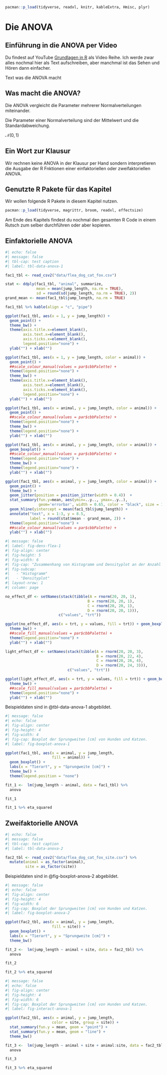 ```r
pacman::p_load(tidyverse, readxl, knitr, kableExtra, Hmisc, plyr)
```

# Die ANOVA {#sec-anova}

::: callout-tip
## Einführung in die ANOVA per Video

Du findest auf YouTube [Grundlagen in R](https://www.youtube.com/playlist?list=PLe51bCp9JvEFUnFqaJG5aRmON9i1ZbOYC) als Video Reihe. Ich werde zwar alles nochmal hier als Text aufschreiben, aber manchmal ist das Sehen und Hören dann einfacher.
:::

Text was die ANOVA macht

::: callout-note
## Was macht die ANOVA?

Die ANOVA vergleicht die Parameter mehrerer Normalverteilungen miteinander.

Die Parameter einer Normalverteilung sind der Mittelwert und die Standardabweichung.

$\mathcal{N}(0, 1)$
:::

::: {.callout-caution collapse="true"}
## Ein Wort zur Klausur

Wir rechnen keine ANOVA in der Klausur per Hand sondern interpretieren die Ausgabe der R Fnktionen einer einfaktoriellen oder zweifaktoriellen ANOVA.
:::

## Genutzte R Pakete für das Kapitel

Wir wollen folgende R Pakete in diesem Kapitel nutzen.

```r
pacman::p_load(tidyverse, magrittr, broom, readxl, effectsize)
```

Am Ende des Kapitels findest du nochmal den gesamten R Code in einem Rutsch zum selber durchführen oder aber kopieren.

## Einfaktorielle ANOVA

```r
#| echo: false
#| message: false
#| tbl-cap: test caption
#| label: tbl-data-anova-1

fac1_tbl <- read_csv2("data/flea_dog_cat_fox.csv") 

stat <- ddply(fac1_tbl, "animal", summarize,
              mean = mean(jump_length, na.rm = TRUE),
              sd = round(sd(jump_length, na.rm = TRUE), 2))
grand_mean <- mean(fac1_tbl$jump_length, na.rm = TRUE)

fac1_tbl %>% kable(align = "c", "pipe")
```

```r
ggplot(fac1_tbl, aes(x = 1, y = jump_length)) + 
  geom_point() +
  theme_bw() +
  theme(axis.title.x=element_blank(),
        axis.text.x=element_blank(),
        axis.ticks.x=element_blank(),
        legend.position="none") +
  ylab("") + xlab("")
```

```r
ggplot(fac1_tbl, aes(x = 1, y = jump_length, color = animal)) + 
  geom_point() +
  ##scale_colour_manual(values = par$cbbPalette) +
  theme(legend.position="none") +
  theme_bw() +
  theme(axis.title.x=element_blank(),
        axis.text.x=element_blank(),
        axis.ticks.x=element_blank(),
        legend.position="none") +
  ylab("") + xlab("")
```

```r
ggplot(fac1_tbl, aes(x = animal, y = jump_length, color = animal)) + 
  geom_point() +
  ##scale_colour_manual(values = par$cbbPalette) +
  theme(legend.position="none") +
  theme_bw() +
  theme(legend.position="none") +
  ylab("") + xlab("") 
```

```r
ggplot(fac1_tbl, aes(x = animal, y = jump_length, color = animal)) + 
  geom_boxplot() +
  ##scale_colour_manual(values = par$cbbPalette) +
  theme(legend.position="none") +
  theme_bw() +
  theme(legend.position="none") +
  ylab("") + xlab("") 
```

```r
ggplot(fac1_tbl, aes(x = animal, y = jump_length, color = animal)) + 
  geom_point() +
  theme_bw() +
  geom_jitter(position = position_jitter(width = 0.4))  +
  stat_summary(fun.y=mean, aes(ymin=..y.., ymax=..y..), 
               geom='errorbar', width = 0.65, color = "black", size = 1.25) +
  geom_hline(yintercept = mean(fac1_tbl$jump_length)) +
  annotate("text", x = 1:3, y = 8.5,
           label = round(stat$mean - grand_mean, 2)) +
  theme(legend.position="none") +
  ##scale_colour_manual(values = par$cbbPalette) +
  ylab("") + xlab("")
```

```r
#| message: false
#| label: fig-dens-flea-1
#| fig-align: center
#| fig-height: 5
#| fig-width: 6
#| fig-cap: "Zusammenhang von Histogramm und Densityplot an der Anzahl der Flöhe auf 39 Hunden."
#| fig-subcap: 
#|   - "Histogramm"
#|   - "Densityplot"
#| layout-nrow: 1
#| column: page

no_effect_df <- setNames(stack(tibble(A = rnorm(20, 20, 1),
                                     B = rnorm(20, 20, 1),
                                     C = rnorm(20, 20, 1),
                                     D = rnorm(20, 20, 1))),
                        c("values", "trt"))

ggplot(no_effect_df, aes(x = trt, y = values, fill = trt)) + geom_boxplot() +
  theme_bw() +
  ##scale_fill_manual(values = par$cbbPalette) +
  theme(legend.position="none") +
  ylab("") + xlab("")

light_effect_df <- setNames(stack(tibble(A = rnorm(20, 20, 3),
                                         B = rnorm(20, 22, 4),
                                         C = rnorm(20, 26, 4),
                                         D = rnorm(20, 24, 3))),
                            c("values", "trt"))

ggplot(light_effect_df, aes(x = trt, y = values, fill = trt)) + geom_boxplot() +
  theme_bw() +
  ##scale_fill_manual(values = par$cbbPalette) +
  theme(legend.position="none") +
  ylab("") + xlab("")

```

Beispieldaten sind in @tbl-data-anova-1 abgebildet.

```r
#| message: false
#| echo: false
#| fig-align: center
#| fig-height: 4
#| fig-width: 4
#| fig-cap: Boxplot der Sprungweiten [cm] von Hunden und Katzen.
#| label: fig-boxplot-anova-1

ggplot(fac1_tbl, aes(x = animal, y = jump_length, 
                     fill = animal)) +
  geom_boxplot() +
  labs(x = "Tierart", y = "Sprungweite [cm]") +
  theme_bw() +
  theme(legend.position = "none") 

```

```r
fit_1 <-  lm(jump_length ~ animal, data = fac1_tbl) %>% 
  anova

fit_1

fit_1 %>% eta_squared
```

## Zweifaktorielle ANOVA

```r
#| echo: false
#| message: false
#| tbl-cap: test caption
#| label: tbl-data-anova-2

fac2_tbl <- read_csv2("data/flea_dog_cat_fox_site.csv") %>% 
  mutate(animal = as_factor(animal),
         site = as_factor(site))

```

Beispieldaten sind in @fig-boxplot-anova-2 abgebildet.

```r
#| message: false
#| echo: false
#| fig-align: center
#| fig-height: 4
#| fig-width: 6
#| fig-cap: Boxplot der Sprungweiten [cm] von Hunden und Katzen.
#| label: fig-boxplot-anova-2

ggplot(fac2_tbl, aes(x = animal, y = jump_length, 
                     fill = site)) +
  geom_boxplot() +
  labs(x = "Tierart", y = "Sprungweite [cm]") +
  theme_bw() 
```

```r
fit_2 <-  lm(jump_length ~ animal + site, data = fac2_tbl) %>% 
  anova

fit_2

fit_2 %>% eta_squared
```

```r
#| message: false
#| echo: false
#| fig-align: center
#| fig-height: 4
#| fig-width: 6
#| fig-cap: Boxplot der Sprungweiten [cm] von Hunden und Katzen.
#| label: fig-interact-anova-1

ggplot(fac2_tbl, aes(x = animal, y = jump_length,
                     color = site, group = site)) +
  stat_summary(fun.y = mean, geom = "point") +
  stat_summary(fun.y = mean, geom = "line") +
  theme_bw()

```

```r
fit_3 <-  lm(jump_length ~ animal + site + animal:site, data = fac2_tbl) %>% 
  anova

fit_3

fit_3 %>% eta_squared
```
